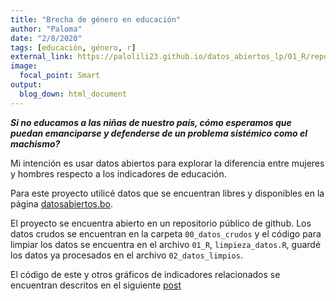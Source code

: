 ```yaml
---
title: "Brecha de género en educación"
author: "Paloma"
date: "2/8/2020"
tags: [educación, género, r]
external_link: https://palolili23.github.io/datos_abiertos_lp/01_R/reporte_alfabetizacion.html
image:
  focal_point: Smart
output: 
  blog_down: html_document
---
```


**_Si no educamos a las niñas de nuestro país, cómo esperamos que puedan emanciparse y defenderse de un problema sistémico como el machismo?_**


Mi intención es usar datos abiertos para explorar la diferencia entre mujeres y hombres respecto a los indicadores de educación. 

Para este proyecto utilicé datos que se encuentran libres y disponibles en la página [datosabiertos.bo](https://datos.gob.bo/dataset/indicadores-de-poblacion-segun-departamento-y-municipio-censo-2012/resource/102243d4-f2f4-4cdc-b26c-624eec13028b). 

El proyecto se encuentra abierto en un repositorio público de github. 
Los datos crudos se encuentran en la carpeta `00_datos_crudos` y el código para limpiar los datos se encuentra en el archivo `01_R`, `limpieza_datos.R`, guardé los datos ya procesados en el archivo `02_datos_limpios`.

El código de este y otros gráficos de indicadores relacionados se encuentran descritos en el siguiente [post](https://palolili23.github.io/datos_abiertos_lp/01_R/reporte_alfabetizacion.html) 
